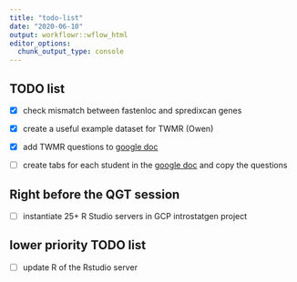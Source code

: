 ```yaml
---
title: "todo-list"
date: "2020-06-10"
output: workflowr::wflow_html
editor_options:
  chunk_output_type: console
---
```


## TODO list


- [x] check mismatch between fastenloc and spredixcan genes
- [x] create a useful example dataset for TWMR (Owen)
- [x] add TWMR questions to [google doc](https://docs.google.com/spreadsheets/d/1PKVfywvTu1RZuDCyHV4xt_cCngzhmjzw60_dHzLbLrc/edit#gid=145770066)

- [ ] create tabs for each student in the [google doc](https://docs.google.com/spreadsheets/d/1PKVfywvTu1RZuDCyHV4xt_cCngzhmjzw60_dHzLbLrc/edit#gid=145770066) and copy the questions 


## Right before the QGT session

- [ ] instantiate 25+ R Studio servers in GCP introstatgen project


## lower priority TODO list

- [ ] update R of the Rstudio server


